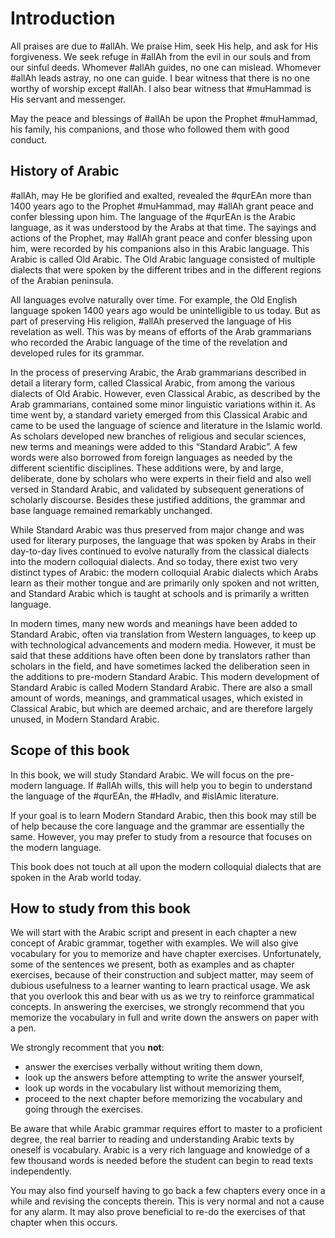 # Introduction

All praises are due to [#allAh]{.trn2}. We praise Him, seek His help, and ask for His forgiveness. We seek refuge in [#allAh]{.trn2} from the evil in our souls and from our sinful deeds. Whomever [#allAh]{.trn2} guides, no one can mislead. Whomever [#allAh]{.trn2} leads astray, no one can guide. I bear witness that there is no one worthy of worship except [#allAh]{.trn2}. I also bear witness that [#muHammad]{.trn2} is His servant and messenger.

May the peace and blessings of [#allAh]{.trn2} be upon the Prophet [#muHammad]{.trn2}, his family, his companions, and those who followed them with good conduct.

## History of Arabic 

[#allAh]{.trn2}, may He be glorified and exalted, revealed the [#qurEAn]{.trn2} more than 1400 years ago to the Prophet [#muHammad]{.trn2}, may [#allAh]{.trn2} grant peace and confer blessing upon him. The language of the [#qurEAn]{.trn2} is the Arabic language, as it was understood by the Arabs at that time. The sayings and actions of the Prophet, may [#allAh]{.trn2} grant peace and confer blessing upon him, were recorded by his companions also in this Arabic language. This Arabic is called Old Arabic. The Old Arabic language consisted of multiple dialects that were spoken by the different tribes and in the different regions of the Arabian peninsula.

All languages evolve naturally over time. For example, the Old English language spoken 1400 years ago would be unintelligible to us today. But as part of preserving His religion, [#allAh]{.trn2} preserved the language of His revelation as well. This was by means of efforts of the Arab grammarians who recorded the Arabic language of the time of the revelation and developed rules for its grammar.

In the process of preserving Arabic, the Arab grammarians described in detail a literary form, called Classical Arabic, from among the various dialects of Old Arabic. However, even Classical Arabic, as described by the Arab grammarians, contained some minor linguistic variations within it. As time went by, a standard variety emerged from this Classical Arabic and came to be used the language of science and literature in the Islamic world. As scholars developed new branches of religious and secular sciences, new terms and meanings were added to this "Standard Arabic". A few words were also borrowed from foreign languages as needed by the different scientific disciplines. These additions were, by and large, deliberate, done by scholars who were experts in their field and also well versed in Standard Arabic, and validated by subsequent generations of scholarly discourse. Besides these justified additions, the grammar and base language remained remarkably unchanged.

<!--Ahmad Al-Jallad, Damascus Psalm Fragment, p. 69-->
While Standard Arabic was thus preserved from major change and was used for literary purposes, the language that was spoken by Arabs in their day-to-day lives continued to evolve naturally from the classical dialects into the modern colloquial dialects. And so today, there exist two very distinct types of Arabic: the modern colloquial Arabic dialects which Arabs learn as their mother tongue and are primarily only spoken and not written, and Standard Arabic which is taught at schools and is primarily a written language.

In modern times, many new words and meanings have been added to Standard Arabic, often via translation from Western languages, to keep up with technological advancements and modern media. However, it must be said that these additions have often been done by translators rather than scholars in the field, and have sometimes lacked the deliberation seen in the additions to pre-modern Standard Arabic. This modern development of Standard Arabic is called Modern Standard Arabic. There are also a small amount of words, meanings, and grammatical usages, which existed in Classical Arabic, but which are deemed archaic, and are therefore largely unused, in Modern Standard Arabic.

## Scope of this book

In this book, we will study Standard Arabic. We will focus on the pre-modern language. If [#allAh]{.trn2} wills, this will help you to begin to understand the language of the [#qurEAn]{.trn2}, the [#HadIv]{.trn2}, and [#islAm]{.trn2}ic literature.

If your goal is to learn Modern Standard Arabic, then this book may still be of help because the core language and the grammar are essentially the same. However, you may prefer to study from a resource that focuses on the modern language.

This book does not touch at all upon the modern colloquial dialects that are spoken in the Arab world today.

## How to study from this book

We will start with the Arabic script and present in each chapter a new concept of Arabic grammar, together with examples. We will also give vocabulary for you to memorize and have chapter exercises. Unfortunately, some of the sentences we present, both as examples and as chapter exercises, because of their construction and subject matter, may seem of dubious usefulness to a learner wanting to learn practical usage. We ask that you overlook this and bear with us as we try to reinforce grammatical concepts. In answering the exercises, we strongly recommend that you memorize the vocabulary in full and write down the answers on paper with a pen. 

We strongly recomment that you **not**:

+ answer the exercises verbally without writing them down,
+ look up the answers before attempting to write the answer yourself,
+ look up words in the vocabulary list without memorizing them,
+ proceed to the next chapter before memorizing the vocabulary and going through the exercises.

Be aware that while Arabic grammar requires effort to master to a proficient degree, the real barrier to reading and understanding Arabic texts by oneself is vocabulary. Arabic is a very rich language and knowledge of a few thousand words is needed before the student can begin to read texts independently.

You may also find yourself having to go back a few chapters every once in a while and revising the concepts therein. This is very normal and not a cause for any alarm. It may also prove beneficial to re-do the exercises of that chapter when this occurs.

